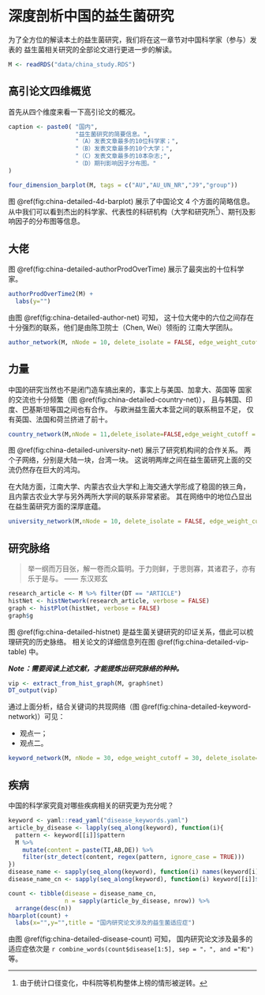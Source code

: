 # 深度剖析中国的益生菌研究 {#china-detailed}

为了全方位的解读本土的益生菌研究，我们将在这一章节对中国科学家（参与）发表的
益生菌相关研究的全部论文进行更进一步的解读。


```r
M <- readRDS("data/china_study.RDS")
```

## 高引论文四维概览

首先从四个维度来看一下高引论文的概况。

```r
caption <- paste0( "国内",
                   "益生菌研究的简要信息。",
                   "（A）发表文章最多的10位科学家；",
                   "（B）发表文章最多的10个大学；",
                   "（C）发表文章最多的10本杂志;",  
                   "（D）期刊影响因子分布图。"
)
```

```r
four_dimension_barplot(M, tags = c("AU","AU_UN_NR","J9","group"))
```
图 \@ref(fig:china-detailed-4d-barplot) 展示了中国论文 4 个方面的简略信息。
从中我们可以看到杰出的科学家、代表性的科研机构（大学和研究所[^only-univ]）、期刊及影响因子的分布图等信息。

[^only-univ]: 由于统计口径变化，中科院等机构整体上榜的情形被逆转。

## 大佬

图 \@ref(fig:china-detailed-authorProdOverTime) 展示了最突出的十位科学家。

```r
authorProdOverTime2(M) +
  labs(y="")
```
由图 \@ref(fig:china-detailed-author-net) 可知，
这十位大佬中的六位之间存在十分强烈的联系，他们是由陈卫院士（Chen, Wei）领衔的
江南大学团队。

```r
author_network(M, nNode = 10, delete_isolate = FALSE, edge_weight_cutoff = 10)
```

## 力量


中国的研究当然也不是闭门造车搞出来的，事实上与美国、加拿大、英国等
国家的交流也十分频繁（图 \@ref(fig:china-detailed-country-net)），
且与韩国、印度、巴基斯坦等国之间也有合作。
与欧洲益生菌大本营之间的联系稍显不足，
仅有英国、法国和荷兰挤进了前十。

```r
country_network(M,nNode = 11,delete_isolate=FALSE,edge_weight_cutoff = 8)
```

图 \@ref(fig:china-detailed-university-net) 展示了研究机构间的合作关系。
两个子网络，分别是大陆一块，台湾一块。
这说明两岸之间在益生菌研究上面的交流仍然存在巨大的鸿沟。

在大陆方面，江南大学、内蒙古农业大学和上海交通大学形成了稳固的铁三角，
且内蒙古农业大学与另外两所大学间的联系非常紧密。
其在网络中的地位凸显出在益生菌研究方面的深厚底蕴。

```r
university_network(M,nNode = 10, delete_isolate = FALSE, edge_weight_cutoff = 2)
```



## 研究脉络

> 举一纲而万目张，解一卷而众篇明。于力则鲜，于思则寡，其诸君子，亦有乐于是与。
> —— 东汉郑玄

```r
research_article <- M %>% filter(DT == "ARTICLE")
histNet <- histNetwork(research_article, verbose = FALSE)
graph <- histPlot(histNet, verbose = FALSE)
graph$g
```

图 \@ref(fig:china-detailed-histnet) 是益生菌关键研究的印证关系，借此可以梳理研究的历史脉络。
相关论文的详细信息列在图 \@ref(fig:china-detailed-vip-table) 中。

***Note：需要阅读上述文献，才能提炼出研究脉络的种种。***

```r
vip <- extract_from_hist_graph(M, graph$net)
DT_output(vip)
```

通过上面分析，结合关键词的共现网络（图 \@ref(fig:china-detailed-keyword-network)）可见：

- 观点一；
- 观点二。

```r
keyword_network(M, nNode = 30, edge_weight_cutoff = 30, delete_isolate=FALSE)
```

## 疾病

中国的科学家究竟对哪些疾病相关的研究更为充分呢？

```r
keyword <- yaml::read_yaml("disease_keywords.yaml")
article_by_disease <- lapply(seq_along(keyword), function(i){
  pattern <- keyword[[i]]$pattern
  M %>% 
    mutate(content = paste(TI,AB,DE)) %>% 
    filter(str_detect(content, regex(pattern, ignore_case = TRUE)))
})
disease_name <- sapply(seq_along(keyword), function(i) names(keyword[i]))
disease_name_cn <- sapply(seq_along(keyword), function(i) keyword[[i]]$name)
```

```r
count <- tibble(disease = disease_name_cn,
                n = sapply(article_by_disease, nrow)) %>%
  arrange(desc(n))
hbarplot(count) +
  labs(x="",y="",title = "国内研究论文涉及的益生菌适应症")
```
由图 \@ref(fig:china-detailed-disease-count) 可知，
国内研究论文涉及最多的适应症依次是
`r combine_words(count$disease[1:5], sep = "，", and ="和")`等。